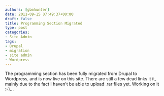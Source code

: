 ```yaml
---
authors: [gbmhunter]
date: 2011-09-15 07:49:37+00:00
draft: false
title: Programming Section Migrated
type: post
categories:
- Site Admin
tags:
- Drupal
- migration
- site admin
- Wordpress
---
```


The programming section has been fully migrated from Drupal to Wordpress, and is now live on this site. There are still a few dead links it it, mainly due to the fact I haven't be able to upload .rar files yet. Working on it :-)...
